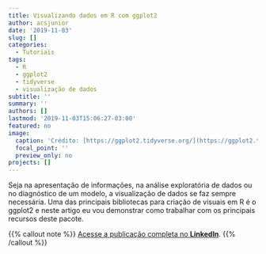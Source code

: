 ```yaml
---
title: Visualizando dados em R com ggplot2
author: acsjunior
date: '2019-11-03'
slug: []
categories:
  - Tutoriais
tags:
  - R
  - ggplot2
  - tidyverse
  - visualização de dados
subtitle: ''
summary: ''
authors: []
lastmod: '2019-11-03T15:06:27-03:00'
featured: no
image:
  caption: 'Crédito: [https://ggplot2.tidyverse.org/](https://ggplot2.tidyverse.org/)'
  focal_point: ''
  preview_only: no
projects: []
---
```


Seja na apresentação de informações, na análise exploratória de dados ou no diagnóstico de um modelo, a visualização de dados se faz sempre necessária. Uma das principais bibliotecas para criação de visuais em R é o ggplot2 e neste artigo eu vou demonstrar como trabalhar com os principais recursos deste pacote.

{{% callout note %}}
[Acesse a publicação completa no **LinkedIn**](https://www.linkedin.com/pulse/visualizando-dados-em-r-com-ggplot2-antonio-c-da-silva-júnior/).
{{% /callout %}}

